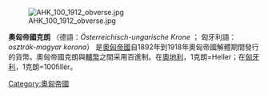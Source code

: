 [[File:AHK_100_1912_obverse.jpg|thumb]]

'''奧匈帝國克朗''' （德語：''Österreichisch-ungarische Krone'' ； 匈牙利語：''osztrák-magyar korona''） 是[[奧匈帝國|奧匈帝國]]自1892年到1918年奧匈帝國解體期間發行的貨幣。奧匈帝國克朗與[[輔幣|輔幣]]之間采用百進制。在[[奧地利|奧地利]]，1克朗=Heller；在[[匈牙利|匈牙利]]，1克朗=100fillér。

[[Category:奧匈帝國|Category:奧匈帝國]]

{{克朗}}